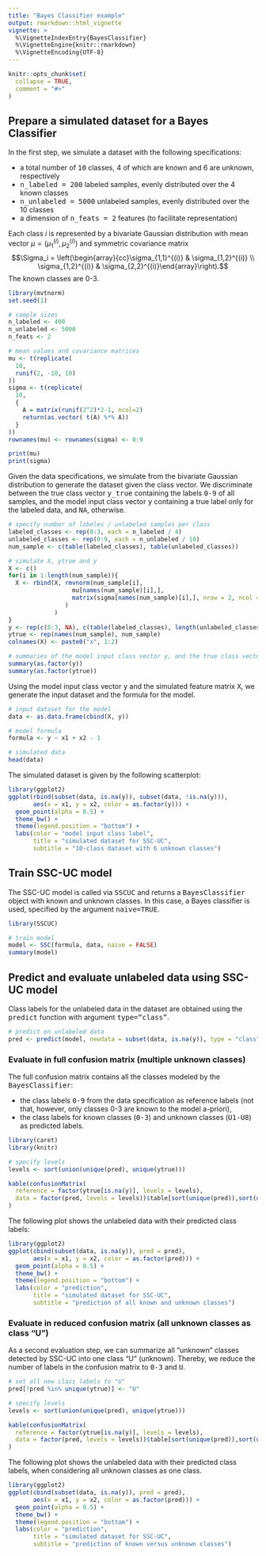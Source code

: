 ```yaml
---
title: "Bayes Classifier example"
output: rmarkdown::html_vignette
vignette: >
  %\VignetteIndexEntry{BayesClassifier}
  %\VignetteEngine{knitr::rmarkdown}
  %\VignetteEncoding{UTF-8}
---
```


```r
knitr::opts_chunk$set(
  collapse = TRUE,
  comment = "#>"
)
```

## Prepare a simulated dataset for a Bayes Classifier

In the first step, we simulate a dataset with the following specifications:

- a total number of <tt>10</tt> classes, 4 of which are known and 6 are unknown, respectively
- <tt>n_labeled = 200</tt> labeled samples, evenly distributed over the 4 known classes
- <tt>n_unlabeled = 5000</tt> unlabeled samples, evenly distributed over the 10 classes
- a dimension of <tt>n_feats = 2</tt> features (to facilitate representation)

Each class $i$ is represented by a bivariate Gaussian distribution with mean vector $\mu = (\mu_1^{(i)}, \mu_2^{(i)})$ and symmetric covariance matrix $$\Sigma_i = \left(\begin{array}{cc}\sigma_{1,1}^{(i)} & \sigma_{1,2}^{(i)} \\ \sigma_{1,2}^{(i)} & \sigma_{2,2}^{(i)}\end{array}\right).$$ The known classes are 0-3.

```r
library(mvtnorm)
set.seed(1)

# sample sizes
n_labeled <- 400
n_unlabeled <- 5000
n_feats <- 2

# mean values and covariance matrices
mu <- t(replicate(
  10,
  runif(2, -10, 10)
))
sigma <- t(replicate(
  10,
  {
    A = matrix(runif(2^2)*2-1, ncol=2)
    return(as.vector( t(A) %*% A))
  }
))
rownames(mu) <- rownames(sigma) <- 0:9

print(mu)
print(sigma)
```

Given the data specifications, we simulate from the bivariate Gaussian distribution to generate the dataset given the class vector. We discriminate between the true class vector <tt>y_true</tt> containing the labels <tt>0-9</tt> of all samples, and the model input class vector <tt>y</tt> containing a true label only for the labeled data, and <tt>NA</tt>, otherwise.

```r
# specify number of labeles / unlabeled samples per class
labeled_classes <- rep(0:3, each = n_labeled / 4)
unlabeled_classes <- rep(0:9, each = n_unlabeled / 10)
num_sample <- c(table(labeled_classes), table(unlabeled_classes))

# simulate X, ytrue and y
X <- c()
for(i in 1:length(num_sample)){
  X <- rbind(X, rmvnorm(num_sample[i], 
                  mu[names(num_sample)[i],], 
                  matrix(sigma[names(num_sample)[i],], nrow = 2, ncol = 2)
                )
             )
}
y <- rep(c(0:3, NA), c(table(labeled_classes), length(unlabeled_classes)))
ytrue <- rep(names(num_sample), num_sample)
colnames(X) <- paste0("x", 1:2)

# summaries of the model input class vector y, and the true class vector ytrue
summary(as.factor(y))
summary(as.factor(ytrue))
```

Using the model input class vector <tt>y</tt> and the simulated feature matrix <tt>X</tt>, we generate the input dataset and the formula for the model.

```r
# input dataset for the model
data <- as.data.frame(cbind(X, y))

# model formula
formula <- y ~ x1 + x2 - 1

# simulated data
head(data)
```

The simulated dataset is given by the following scatterplot:

```r
library(ggplot2)
ggplot(rbind(subset(data, is.na(y)), subset(data, !is.na(y))),
       aes(x = x1, y = x2, color = as.factor(y))) + 
  geom_point(alpha = 0.5) + 
  theme_bw() + 
  theme(legend.position = "bottom") + 
  labs(color = "model input class label", 
       title = "simulated dataset for SSC-UC",
       subtitle = "10-class dataset with 6 unknown classes")
```

## Train SSC-UC model

The SSC-UC model is called via <tt>SSCUC</tt> and returns a <tt>BayesClassifier</tt> object with known and unknown classes. In this case, a Bayes classifier is used, specified by the argument <tt>naive=TRUE</tt>.

```r
library(SSCUC)

# train model
model <- SSC(formula, data, naive = FALSE)
summary(model)
```

## Predict and evaluate unlabeled data using SSC-UC model

Class labels for the unlabeled data in the dataset are obtained using the <tt>predict</tt> function with argument <tt>type="class"</tt>.

```r
# predict on unlabeled data
pred <- predict(model, newdata = subset(data, is.na(y)), type = "class")
```

### Evaluate in full confusion matrix (multiple unknown classes)

The full confusion matrix contains all the classes modeled by the <tt>BayesClassifier</tt>:

- the class labels <tt>0-9</tt> from the data specification as reference labels (not that, however, only classes 0-3 are known to the model a-priori),
- the class labels for known classes (<tt>0-3</tt>) and unknown classes (<tt>U1-U8</tt>) as predicted labels.

```r
library(caret)
library(knitr)

# specify levels
levels <- sort(union(unique(pred), unique(ytrue)))

kable(confusionMatrix(
  reference = factor(ytrue[is.na(y)], levels = levels), 
  data = factor(pred, levels = levels))$table[sort(unique(pred)),sort(unique(ytrue))]
)
```

The following plot shows the unlabeled data with their predicted class labels:

```r
library(ggplot2)
ggplot(cbind(subset(data, is.na(y)), pred = pred), 
       aes(x = x1, y = x2, color = as.factor(pred))) + 
  geom_point(alpha = 0.5) + 
  theme_bw() + 
  theme(legend.position = "bottom") + 
  labs(color = "prediction", 
       title = "simulated dataset for SSC-UC",
       subtitle = "prediction of all known and unknown classes")
```

### Evaluate in reduced confusion matrix (all unknown classes as class "U")

As a second evaluation step, we can summarize all "unknown" classes detected by SSC-UC into one class "U" (unknown). Thereby, we reduce the number of labels in the confusion matrix to <tt>0-3</tt> and <tt>U</tt>.

```r
# set all new class labels to "U"
pred[!pred %in% unique(ytrue)] <- "U"

# specify levels
levels <- sort(union(unique(pred), unique(ytrue)))

kable(confusionMatrix(
  reference = factor(ytrue[is.na(y)], levels = levels), 
  data = factor(pred, levels = levels))$table[sort(unique(pred)),sort(unique(ytrue))]
)
```

The following plot shows the unlabeled data with their predicted class labels, when considering all unknown classes as one class.

```r
library(ggplot2)
ggplot(cbind(subset(data, is.na(y)), pred = pred), 
       aes(x = x1, y = x2, color = as.factor(pred))) + 
  geom_point(alpha = 0.5) +
  theme_bw() + 
  theme(legend.position = "bottom") + 
  labs(color = "prediction", 
       title = "simulated dataset for SSC-UC",
       subtitle = "prediction of known versus unknown classes")
```
